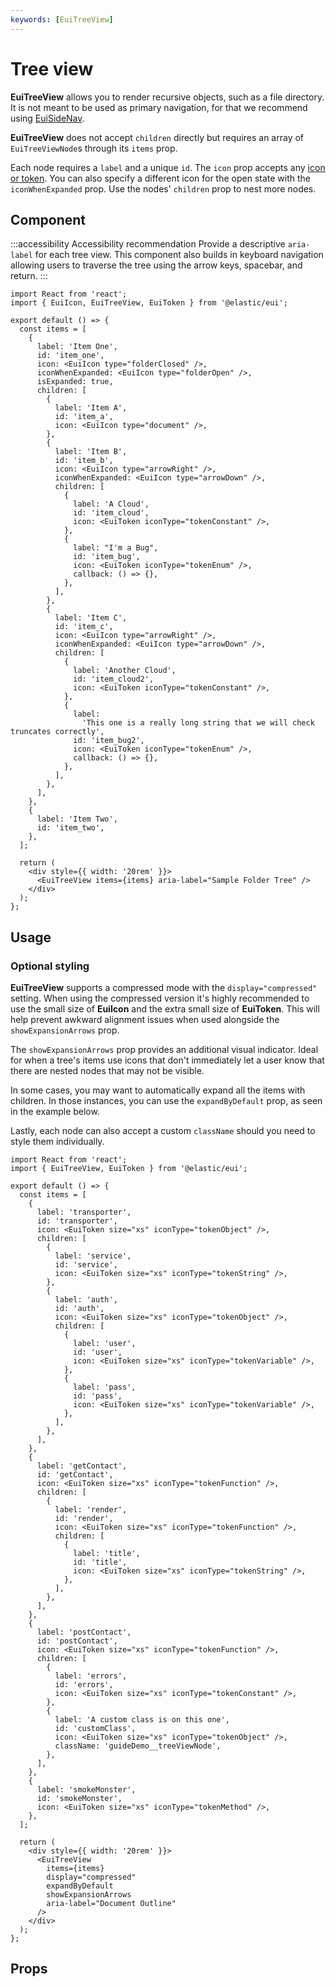 ```yaml
---
keywords: [EuiTreeView]
---
```


# Tree view

**EuiTreeView** allows you to render recursive objects, such as a file directory. It is not meant to be used as primary navigation, for that we recommend using [EuiSideNav](./side-nav.mdx).

**EuiTreeView** does not accept `children` directly but requires an array of `EuiTreeViewNode`s through its `items` prop.

Each node requires a `label` and a unique `id`. The `icon` prop accepts any [icon or token](../display/icons/index.mdx). You can also specify a different icon for the open state with the `iconWhenExpanded` prop. Use the nodes' `children` prop to nest more nodes.

## Component

:::accessibility Accessibility recommendation
Provide a descriptive `aria-label` for each tree view. This component also builds in keyboard navigation allowing users to traverse the tree using the arrow keys, spacebar, and return.
:::

```tsx interactive
import React from 'react';
import { EuiIcon, EuiTreeView, EuiToken } from '@elastic/eui';

export default () => {
  const items = [
    {
      label: 'Item One',
      id: 'item_one',
      icon: <EuiIcon type="folderClosed" />,
      iconWhenExpanded: <EuiIcon type="folderOpen" />,
      isExpanded: true,
      children: [
        {
          label: 'Item A',
          id: 'item_a',
          icon: <EuiIcon type="document" />,
        },
        {
          label: 'Item B',
          id: 'item_b',
          icon: <EuiIcon type="arrowRight" />,
          iconWhenExpanded: <EuiIcon type="arrowDown" />,
          children: [
            {
              label: 'A Cloud',
              id: 'item_cloud',
              icon: <EuiToken iconType="tokenConstant" />,
            },
            {
              label: "I'm a Bug",
              id: 'item_bug',
              icon: <EuiToken iconType="tokenEnum" />,
              callback: () => {},
            },
          ],
        },
        {
          label: 'Item C',
          id: 'item_c',
          icon: <EuiIcon type="arrowRight" />,
          iconWhenExpanded: <EuiIcon type="arrowDown" />,
          children: [
            {
              label: 'Another Cloud',
              id: 'item_cloud2',
              icon: <EuiToken iconType="tokenConstant" />,
            },
            {
              label:
                'This one is a really long string that we will check truncates correctly',
              id: 'item_bug2',
              icon: <EuiToken iconType="tokenEnum" />,
              callback: () => {},
            },
          ],
        },
      ],
    },
    {
      label: 'Item Two',
      id: 'item_two',
    },
  ];

  return (
    <div style={{ width: '20rem' }}>
      <EuiTreeView items={items} aria-label="Sample Folder Tree" />
    </div>
  );
};
```

## Usage

### Optional styling

**EuiTreeView** supports a compressed mode with the `display="compressed"` setting. When using the compressed version it's highly recommended to use the small size of **EuiIcon** and the extra small size of **EuiToken**. This will help prevent awkward alignment issues when used alongside the `showExpansionArrows` prop.

The `showExpansionArrows` prop provides an additional visual indicator. Ideal for when a tree's items use icons that don't immediately let a user know that there are nested nodes that may not be visible.

In some cases, you may want to automatically expand all the items with children. In those instances, you can use the `expandByDefault` prop, as seen in the example below.

Lastly, each node can also accept a custom `className` should you need to style them individually.

```tsx interactive
import React from 'react';
import { EuiTreeView, EuiToken } from '@elastic/eui';

export default () => {
  const items = [
    {
      label: 'transporter',
      id: 'transporter',
      icon: <EuiToken size="xs" iconType="tokenObject" />,
      children: [
        {
          label: 'service',
          id: 'service',
          icon: <EuiToken size="xs" iconType="tokenString" />,
        },
        {
          label: 'auth',
          id: 'auth',
          icon: <EuiToken size="xs" iconType="tokenObject" />,
          children: [
            {
              label: 'user',
              id: 'user',
              icon: <EuiToken size="xs" iconType="tokenVariable" />,
            },
            {
              label: 'pass',
              id: 'pass',
              icon: <EuiToken size="xs" iconType="tokenVariable" />,
            },
          ],
        },
      ],
    },
    {
      label: 'getContact',
      id: 'getContact',
      icon: <EuiToken size="xs" iconType="tokenFunction" />,
      children: [
        {
          label: 'render',
          id: 'render',
          icon: <EuiToken size="xs" iconType="tokenFunction" />,
          children: [
            {
              label: 'title',
              id: 'title',
              icon: <EuiToken size="xs" iconType="tokenString" />,
            },
          ],
        },
      ],
    },
    {
      label: 'postContact',
      id: 'postContact',
      icon: <EuiToken size="xs" iconType="tokenFunction" />,
      children: [
        {
          label: 'errors',
          id: 'errors',
          icon: <EuiToken size="xs" iconType="tokenConstant" />,
        },
        {
          label: 'A custom class is on this one',
          id: 'customClass',
          icon: <EuiToken size="xs" iconType="tokenObject" />,
          className: 'guideDemo__treeViewNode',
        },
      ],
    },
    {
      label: 'smokeMonster',
      id: 'smokeMonster',
      icon: <EuiToken size="xs" iconType="tokenMethod" />,
    },
  ];

  return (
    <div style={{ width: '20rem' }}>
      <EuiTreeView
        items={items}
        display="compressed"
        expandByDefault
        showExpansionArrows
        aria-label="Document Outline"
      />
    </div>
  );
};
```

## Props


<PropTable definition={treeViewDocgen.EuiTreeView} />
<PropTable definition={treeViewItemDocgen.EuiTreeViewItem} />
